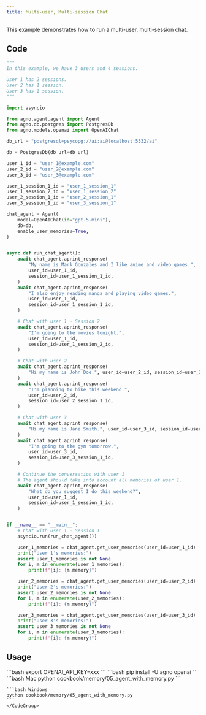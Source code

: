 ```yaml
---
title: Multi-user, Multi-session Chat
---
```


This example demonstrates how to run a multi-user, multi-session chat.

## Code

```python cookbook/memory/05_agent_with_memory.py
"""
In this example, we have 3 users and 4 sessions.

User 1 has 2 sessions.
User 2 has 1 session.
User 3 has 1 session.
"""

import asyncio

from agno.agent.agent import Agent
from agno.db.postgres import PostgresDb
from agno.models.openai import OpenAIChat

db_url = "postgresql+psycopg://ai:ai@localhost:5532/ai"

db = PostgresDb(db_url=db_url)

user_1_id = "user_1@example.com"
user_2_id = "user_2@example.com"
user_3_id = "user_3@example.com"

user_1_session_1_id = "user_1_session_1"
user_1_session_2_id = "user_1_session_2"
user_2_session_1_id = "user_2_session_1"
user_3_session_1_id = "user_3_session_1"

chat_agent = Agent(
    model=OpenAIChat(id="gpt-5-mini"),
    db=db,
    enable_user_memories=True,
)


async def run_chat_agent():
    await chat_agent.aprint_response(
        "My name is Mark Gonzales and I like anime and video games.",
        user_id=user_1_id,
        session_id=user_1_session_1_id,
    )
    await chat_agent.aprint_response(
        "I also enjoy reading manga and playing video games.",
        user_id=user_1_id,
        session_id=user_1_session_1_id,
    )

    # Chat with user 1 - Session 2
    await chat_agent.aprint_response(
        "I'm going to the movies tonight.",
        user_id=user_1_id,
        session_id=user_1_session_2_id,
    )

    # Chat with user 2
    await chat_agent.aprint_response(
        "Hi my name is John Doe.", user_id=user_2_id, session_id=user_2_session_1_id
    )
    await chat_agent.aprint_response(
        "I'm planning to hike this weekend.",
        user_id=user_2_id,
        session_id=user_2_session_1_id,
    )

    # Chat with user 3
    await chat_agent.aprint_response(
        "Hi my name is Jane Smith.", user_id=user_3_id, session_id=user_3_session_1_id
    )
    await chat_agent.aprint_response(
        "I'm going to the gym tomorrow.",
        user_id=user_3_id,
        session_id=user_3_session_1_id,
    )

    # Continue the conversation with user 1
    # The agent should take into account all memories of user 1.
    await chat_agent.aprint_response(
        "What do you suggest I do this weekend?",
        user_id=user_1_id,
        session_id=user_1_session_1_id,
    )


if __name__ == "__main__":
    # Chat with user 1 - Session 1
    asyncio.run(run_chat_agent())

    user_1_memories = chat_agent.get_user_memories(user_id=user_1_id)
    print("User 1's memories:")
    assert user_1_memories is not None
    for i, m in enumerate(user_1_memories):
        print(f"{i}: {m.memory}")

    user_2_memories = chat_agent.get_user_memories(user_id=user_2_id)
    print("User 2's memories:")
    assert user_2_memories is not None
    for i, m in enumerate(user_2_memories):
        print(f"{i}: {m.memory}")

    user_3_memories = chat_agent.get_user_memories(user_id=user_3_id)
    print("User 3's memories:")
    assert user_3_memories is not None
    for i, m in enumerate(user_3_memories):
        print(f"{i}: {m.memory}")
```

## Usage

<Steps>
  <Snippet file="create-venv-step.mdx" />

  <Step title="Set your API key">
    ```bash
    export OPENAI_API_KEY=xxx
    ```
  </Step>

  <Step title="Install libraries">
    ```bash
    pip install -U agno openai
    ```
  </Step>

  <Step title="Run Example">
    <CodeGroup>
    ```bash Mac
    python cookbook/memory/05_agent_with_memory.py
    ```

    ```bash Windows
    python cookbook/memory/05_agent_with_memory.py
    ```
    </CodeGroup>
  </Step>
</Steps>
